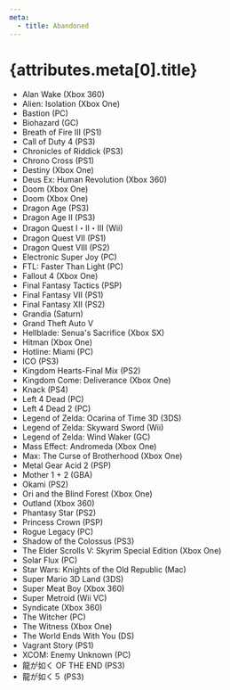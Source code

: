 ```yaml
---
meta:
  - title: Abandoned
---
```


# {attributes.meta[0].title}

- Alan Wake (Xbox 360)
- Alien: Isolation (Xbox One)
- Bastion (PC)
- Biohazard (GC)
- Breath of Fire III (PS1)
- Call of Duty 4 (PS3)
- Chronicles of Riddick (PS3)
- Chrono Cross (PS1)
- Destiny (Xbox One)
- Deus Ex: Human Revolution (Xbox 360)
- Doom (Xbox One)
- Doom (Xbox One)
- Dragon Age (PS3)
- Dragon Age II (PS3)
- Dragon Quest I・II・III (Wii)
- Dragon Quest VII (PS1)
- Dragon Quest VIII (PS2)
- Electronic Super Joy (PC)
- FTL: Faster Than Light (PC)
- Fallout 4 (Xbox One)
- Final Fantasy Tactics (PSP)
- Final Fantasy VII (PS1)
- Final Fantasy XII (PS2)
- Grandia (Saturn)
- Grand Theft Auto V
- Hellblade: Senua's Sacrifice (Xbox SX)
- Hitman (Xbox One)
- Hotline: Miami (PC)
- ICO (PS3)
- Kingdom Hearts-Final Mix (PS2)
- Kingdom Come: Deliverance (Xbox One)
- Knack (PS4)
- Left 4 Dead (PC)
- Left 4 Dead 2 (PC)
- Legend of Zelda: Ocarina of Time 3D (3DS)
- Legend of Zelda: Skyward Sword (Wii)
- Legend of Zelda: Wind Waker (GC)
- Mass Effect: Andromeda (Xbox One)
- Max: The Curse of Brotherhood (Xbox One)
- Metal Gear Acid 2 (PSP)
- Mother 1 + 2 (GBA)
- Okami (PS2)
- Ori and the Blind Forest (Xbox One)
- Outland (Xbox 360)
- Phantasy Star (PS2)
- Princess Crown (PSP)
- Rogue Legacy (PC)
- Shadow of the Colossus (PS3)
- The Elder Scrolls V: Skyrim Special Edition (Xbox One)
- Solar Flux (PC)
- Star Wars: Knights of the Old Republic (Mac)
- Super Mario 3D Land (3DS)
- Super Meat Boy (Xbox 360)
- Super Metroid (Wii VC)
- Syndicate (Xbox 360)
- The Witcher (PC)
- The Witness (Xbox One)
- The World Ends With You (DS)
- Vagrant Story (PS1)
- XCOM: Enemy Unknown (PC)
- 龍が如く OF THE END (PS3)
- 龍が如く５ (PS3)

